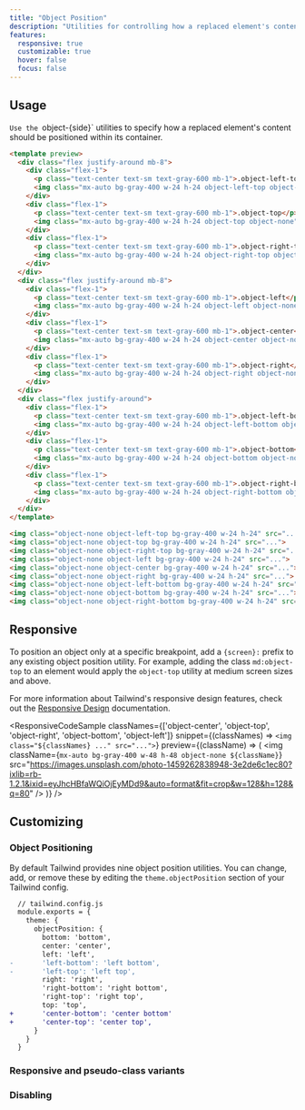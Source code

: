 ```yaml
---
title: "Object Position"
description: "Utilities for controlling how a replaced element's content should be positioned within its container."
features:
  responsive: true
  customizable: true
  hover: false
  focus: false
---
```




## Usage

 `Use the `object-{side}` utilities to specify how a replaced element's content should be positioned within its container.

```html
<template preview>
  <div class="flex justify-around mb-8">
    <div class="flex-1">
      <p class="text-center text-sm text-gray-600 mb-1">.object-left-top</p>
      <img class="mx-auto bg-gray-400 w-24 h-24 object-left-top object-none" src="https://images.unsplash.com/photo-1459262838948-3e2de6c1ec80?ixlib=rb-1.2.1&ixid=eyJhcHBfaWQiOjEyMDd9&auto=format&fit=crop&w=64&h=64&q=80">
    </div>
    <div class="flex-1">
      <p class="text-center text-sm text-gray-600 mb-1">.object-top</p>
      <img class="mx-auto bg-gray-400 w-24 h-24 object-top object-none" src="https://images.unsplash.com/photo-1459262838948-3e2de6c1ec80?ixlib=rb-1.2.1&ixid=eyJhcHBfaWQiOjEyMDd9&auto=format&fit=crop&w=64&h=64&q=80">
    </div>
    <div class="flex-1">
      <p class="text-center text-sm text-gray-600 mb-1">.object-right-top</p>
      <img class="mx-auto bg-gray-400 w-24 h-24 object-right-top object-none" src="https://images.unsplash.com/photo-1459262838948-3e2de6c1ec80?ixlib=rb-1.2.1&ixid=eyJhcHBfaWQiOjEyMDd9&auto=format&fit=crop&w=64&h=64&q=80">
    </div>
  </div>
  <div class="flex justify-around mb-8">
    <div class="flex-1">
      <p class="text-center text-sm text-gray-600 mb-1">.object-left</p>
      <img class="mx-auto bg-gray-400 w-24 h-24 object-left object-none" src="https://images.unsplash.com/photo-1459262838948-3e2de6c1ec80?ixlib=rb-1.2.1&ixid=eyJhcHBfaWQiOjEyMDd9&auto=format&fit=crop&w=64&h=64&q=80">
    </div>
    <div class="flex-1">
      <p class="text-center text-sm text-gray-600 mb-1">.object-center</p>
      <img class="mx-auto bg-gray-400 w-24 h-24 object-center object-none" src="https://images.unsplash.com/photo-1459262838948-3e2de6c1ec80?ixlib=rb-1.2.1&ixid=eyJhcHBfaWQiOjEyMDd9&auto=format&fit=crop&w=64&h=64&q=80">
    </div>
    <div class="flex-1">
      <p class="text-center text-sm text-gray-600 mb-1">.object-right</p>
      <img class="mx-auto bg-gray-400 w-24 h-24 object-right object-none" src="https://images.unsplash.com/photo-1459262838948-3e2de6c1ec80?ixlib=rb-1.2.1&ixid=eyJhcHBfaWQiOjEyMDd9&auto=format&fit=crop&w=64&h=64&q=80">
    </div>
  </div>
  <div class="flex justify-around">
    <div class="flex-1">
      <p class="text-center text-sm text-gray-600 mb-1">.object-left-bottom</p>
      <img class="mx-auto bg-gray-400 w-24 h-24 object-left-bottom object-none" src="https://images.unsplash.com/photo-1459262838948-3e2de6c1ec80?ixlib=rb-1.2.1&ixid=eyJhcHBfaWQiOjEyMDd9&auto=format&fit=crop&w=64&h=64&q=80">
    </div>
    <div class="flex-1">
      <p class="text-center text-sm text-gray-600 mb-1">.object-bottom</p>
      <img class="mx-auto bg-gray-400 w-24 h-24 object-bottom object-none" src="https://images.unsplash.com/photo-1459262838948-3e2de6c1ec80?ixlib=rb-1.2.1&ixid=eyJhcHBfaWQiOjEyMDd9&auto=format&fit=crop&w=64&h=64&q=80">
    </div>
    <div class="flex-1">
      <p class="text-center text-sm text-gray-600 mb-1">.object-right-bottom</p>
      <img class="mx-auto bg-gray-400 w-24 h-24 object-right-bottom object-none" src="https://images.unsplash.com/photo-1459262838948-3e2de6c1ec80?ixlib=rb-1.2.1&ixid=eyJhcHBfaWQiOjEyMDd9&auto=format&fit=crop&w=64&h=64&q=80">
    </div>
  </div>
</template>

<img class="object-none object-left-top bg-gray-400 w-24 h-24" src="...">
<img class="object-none object-top bg-gray-400 w-24 h-24" src="...">
<img class="object-none object-right-top bg-gray-400 w-24 h-24" src="...">
<img class="object-none object-left bg-gray-400 w-24 h-24" src="...">
<img class="object-none object-center bg-gray-400 w-24 h-24" src="...">
<img class="object-none object-right bg-gray-400 w-24 h-24" src="...">
<img class="object-none object-left-bottom bg-gray-400 w-24 h-24" src="...">
<img class="object-none object-bottom bg-gray-400 w-24 h-24" src="...">
<img class="object-none object-right-bottom bg-gray-400 w-24 h-24" src="...">
```

## Responsive

To position an object only at a specific breakpoint, add a `{screen}:` prefix to any existing object position utility. For example, adding the class `md:object-top` to an element would apply the `object-top` utility at medium screen sizes and above.

For more information about Tailwind's responsive design features, check out the [Responsive Design](/docs/responsive-design) documentation.

<ResponsiveCodeSample
  classNames={['object-center', 'object-top', 'object-right', 'object-bottom', 'object-left']}
  snippet={(classNames) => `
    <img class="${classNames} ..." src="...">
  `}
  preview={(className) => (
    <img className={`mx-auto bg-gray-400 w-48 h-48 object-none ${className}`} src="https://images.unsplash.com/photo-1459262838948-3e2de6c1ec80?ixlib=rb-1.2.1&ixid=eyJhcHBfaWQiOjEyMDd9&auto=format&fit=crop&w=128&h=128&q=80" />
  )}
/>

## Customizing

### Object Positioning

By default Tailwind provides nine object position utilities. You can change, add, or remove these by editing the `theme.objectPosition` section of your Tailwind config.

```diff
  // tailwind.config.js
  module.exports = {
    theme: {
      objectPosition: {
        bottom: 'bottom',
        center: 'center',
        left: 'left',
-       'left-bottom': 'left bottom',
-       'left-top': 'left top',
        right: 'right',
        'right-bottom': 'right bottom',
        'right-top': 'right top',
        top: 'top',
+       'center-bottom': 'center bottom'
+       'center-top': 'center top',
      }
    }
  }
```

### Responsive and pseudo-class variants

<Variants plugin="objectPosition" />

### Disabling

<Disabling plugin="objectPosition" />
